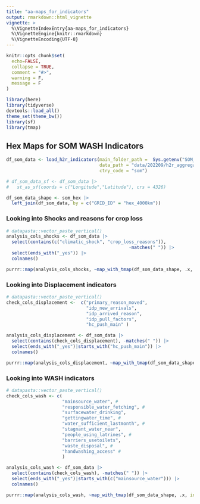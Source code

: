 ```yaml
---
title: "aa-maps_for_indicators"
output: rmarkdown::html_vignette
vignette: >
  %\VignetteIndexEntry{aa-maps_for_indicators}
  %\VignetteEngine{knitr::rmarkdown}
  %\VignetteEncoding{UTF-8}
---
```


```r
knitr::opts_chunk$set(
  echo=FALSE,
  collapse = TRUE,
  comment = "#>",
  warning = F, 
  message = F
)
```

```r
library(here)
library(tidyverse)
devtools::load_all()
theme_set(theme_bw())
library(sf)
library(tmap)
```

## Hex Maps for SOM WASH Indicators

```r

df_som_data <- load_h2r_indicators(main_folder_path =  Sys.getenv("SOM_2203_WASH_DATA"), 
                                   data_path = "data/202209/h2r_aggregated/SOM1901_H2R_hex_400km_May_2022.csv", 
                                   ctry_code = "som")

# df_som_data_sf <- df_som_data |> 
#   st_as_sf(coords = c("Longitude","Latitude"), crs = 4326)

df_som_data_shape <- som_hex |> 
  left_join(df_som_data, by = c("GRID_ID" = "hex_4000km"))

```

### Looking into Shocks and reasons for crop loss

```r
# datapasta::vector_paste_vertical()
analysis_cols_shocks <- df_som_data |> 
  select(contains(c("climatic_shock", "crop_loss_reasons")), 
                                              -matches(" ")) |> 
  select(ends_with("_yes")) |>
  colnames()

purrr::map(analysis_cols_shocks, ~map_with_tmap(df_som_data_shape, .x, input_ctry_code = "som"))

```

### Looking into Displacement indicators

```r
# datapasta::vector_paste_vertical()
check_cols_displacement <-  c("primary_reason_moved",
                              "idp_new_arrivals",
                              "idp_arrived_reason",
                              "idp_pull_factors",
                              "hc_push_main" )

analysis_cols_displacement <- df_som_data |>
  select(contains(check_cols_displacement), -matches(" ")) |>
  select(ends_with("_yes")|starts_with("hc_push_main")) |>
  colnames()

purrr::map(analysis_cols_displacement, ~map_with_tmap(df_som_data_shape, .x, input_ctry_code = "som" ))

```

### Looking into WASH indicators

```r
# datapasta::vector_paste_vertical()
check_cols_wash <- c(
                     "mainsource_water", #
                     "responsible_water_fetching", #
                     "surfacewater_drinking",
                     "gettingwater_time", #
                     "water_sufficient_lastmonth", #
                     "stagnant_water_near",
                     "people_using_latrines", #
                     "barriers_usetoilets",
                     "waste_disposal", #
                     "handwashing_access" #
                     )

analysis_cols_wash <- df_som_data |>
  select(contains(check_cols_wash), -matches(" ")) |>
  select(ends_with("_yes")|starts_with(c("mainsource_water"))) |>
  colnames()

purrr::map(analysis_cols_wash, ~map_with_tmap(df_som_data_shape, .x, input_ctry_code = "som"))

```
